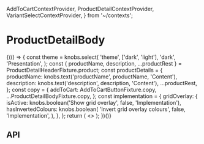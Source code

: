   AddToCartContextProvider,
  ProductDetailContextProvider,
  VariantSelectContextProvider,
} from '~/contexts';

<Meta title="Components/ProductDetailBody" component={ProductDetailBody} />

# ProductDetailBody

<Canvas>
  <Story name="Base component">
    {(() => {
      const theme = knobs.select(
        'theme',
        ['dark', 'light'],
        'dark',
        'Presentation',
      );
      const {
        productName,
        description,
        ...productRest
      } = ProductDetailHeaderFixture.product;
      const productDetails = {
        productName: knobs.text('productName', productName, 'Content'),
        description: knobs.text('description', description, 'Content'),
        ...productRest,
      };
      const copy = {
        addToCart: AddToCartButtonFixture.copy,
        ...ProductDetailBodyFixture.copy,
      };
      const implementation = {
        gridOverlay: {
          isActive: knobs.boolean('Show grid overlay', false, 'Implementation'),
          hasInvertedColours: knobs.boolean(
            'Invert grid overlay colours',
            false,
            'Implementation',
          ),
        },
      };
      return (
        <>
          <ProductDetailContextProvider product={productDetails}>
            <AddToCartContextProvider onClick={mockAddToCartButtonOnClick}>
              <VariantSelectContextProvider
                variants={ProductDetailImageFixture.variantOptions}
              >
                <ProductDetailBody
                  className={ProductDetailBodyFixture.className}
                  copy={copy}
                  onUpsellScrollIntoView={action('Upsell is on screen')}
                  theme={theme}
                />
              </VariantSelectContextProvider>
            </AddToCartContextProvider>
          </ProductDetailContextProvider>
          <StorybookGridOverlay
            isActive={implementation.gridOverlay.isActive}
            hasInvertedColours={implementation.gridOverlay.hasInvertedColours}
          />
        </>
      );
    })()}
  </Story>
</Canvas>

## API

<ArgsTable of={ProductDetailBody} />
